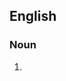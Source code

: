 {{also|knick-knacks}}

==English==

===Noun===
{{head|en|noun plural form}}

# {{plural of|knickknack|lang=en}}